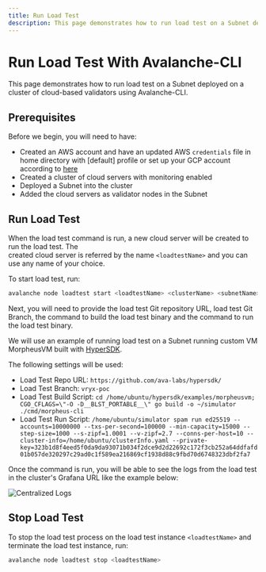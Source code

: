 ```yaml
---
title: Run Load Test
description: This page demonstrates how to run load test on a Subnet deployed on a cluster of cloud-based validators using Avalanche-CLI.
---
```


# Run Load Test With Avalanche-CLI

This page demonstrates how to run load test on a Subnet deployed on a cluster of cloud-based validators using Avalanche-CLI.

## Prerequisites

Before we begin, you will need to have:

- Created an AWS account and have an updated AWS `credentials` file in home directory with [default] profile or set up your GCP account according to [here](/docs/tooling/create-avalanche-nodes/run-validators-gcp)
- Created a cluster of cloud servers with monitoring enabled
- Deployed a Subnet into the cluster
- Added the cloud servers as validator nodes in the Subnet

## Run Load Test

When the load test command is run, a new cloud server will be created to run the load test. The  
created cloud server is referred by the name `<loadtestName>` and you can use any name of your 
choice.

To start load test, run:

```bash
avalanche node loadtest start <loadtestName> <clusterName> <subnetName>
```

Next, you will need to provide the load test Git repository URL, load test Git Branch, the command 
to build the load test binary and the command to run the load test binary.

We will use an example of running load test on a Subnet running custom VM MorpheusVM built with 
[HyperSDK](https://github.com/ava-labs/hypersdk/tree/main/examples/morpheusvm).

The following settings will be used:

- Load Test Repo URL: `https://github.com/ava-labs/hypersdk/`
- Load Test Branch: `vryx-poc`
- Load Test Build Script: `cd /home/ubuntu/hypersdk/examples/morpheusvm; CGO_CFLAGS=\"-O -D__BLST_PORTABLE__\" go build -o ~/simulator ./cmd/morpheus-cli`
- Load Test Run Script: `/home/ubuntu/simulator spam run ed25519 --accounts=10000000 --txs-per-second=100000 --min-capacity=15000 --step-size=1000 --s-zipf=1.0001 --v-zipf=2.7 --conns-per-host=10 --cluster-info=/home/ubuntu/clusterInfo.yaml --private-key=323b1d8f4eed5f0da9da93071b034f2dce9d2d22692c172f3cb252a64ddfafd01b057de320297c29ad0c1f589ea216869cf1938d88c9fbd70d6748323dbf2fa7`

Once the command is run, you will be able to see the logs from the load test in the cluster's 
Grafana URL like the example below:

![Centralized Logs](/images/centralized-logs.png)

## Stop Load Test

To stop the load test process on the load test instance `<loadtestName>` and terminate the load test instance, run:

```bash
avalanche node loadtest stop <loadtestName>
```
